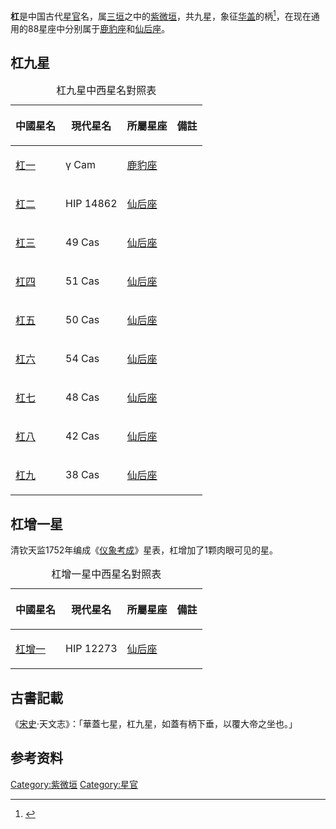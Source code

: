 {{NoteTA
|T=zh:杠;zh-hant:杠
|1=zh:杠;zh-hant:杠}}
'''杠'''是中国古代[[星官|星官]]名，属[[三垣|三垣]]之中的[[紫微垣|紫微垣]]，共九星，象征[[華蓋_(星官)|华盖]]的柄<ref>{{Cite web |url=http://aeea.nmns.edu.tw/2006/0606/ap060612.html |title=杠、華蓋、傳舍 |access-date=2011-02-15 |archive-date=2011-05-21 |archive-url=https://web.archive.org/web/20110521234637/http://aeea.nmns.edu.tw/2006/0606/ap060612.html |dead-url=no }}</ref>，在现在通用的88星座中分别属于[[鹿豹座|鹿豹座]]和[[仙后座|仙后座]]。

==杠九星==
{| class="wikitable"  align="center" style="text-align:center; width:100%"
|+杠九星中西星名對照表
|-
! 中國星名 !! 現代星名 !! 所屬星座 !! 備註
|-
| [[杠一|杠一]] || γ Cam || [[鹿豹座|鹿豹座]] || 
|-
| [[杠二|杠二]] || HIP 14862 || [[仙后座|仙后座]] || 
|-
| [[杠三|杠三]] || 49 Cas || [[仙后座|仙后座]] || 
|-
| [[杠四|杠四]] || 51 Cas || [[仙后座|仙后座]] || 
|-
| [[杠五|杠五]] || 50 Cas || [[仙后座|仙后座]] || 
|-
| [[杠六|杠六]] || 54 Cas || [[仙后座|仙后座]] || 
|-
| [[杠七|杠七]] || 48 Cas || [[仙后座|仙后座]] || 
|-
| [[杠八|杠八]] || 42 Cas || [[仙后座|仙后座]] || 
|-
| [[杠九|杠九]] || 38 Cas || [[仙后座|仙后座]] || 
|}

==杠增一星==
清钦天监1752年编成《[[仪象考成|仪象考成]]》星表，杠增加了1颗肉眼可见的星。
{| class="wikitable"  align="center" style="text-align:center; width:100%"
|+杠增一星中西星名對照表
|-
! 中國星名 !! 現代星名 !! 所屬星座 !! 備註
|-
| [[杠增一|杠增一]] || HIP 12273 || [[仙后座|仙后座]] || 
|}

== 古書記載 ==
《[[宋史|宋史]]‧天文志》：「華蓋七星，杠九星，如蓋有柄下垂，以覆大帝之坐也。」

==参考资料==
{{reflist}}

{{天文小作品}} 
{{三垣}} 

[[Category:紫微垣|Category:紫微垣]]
[[Category:星官|Category:星官]]